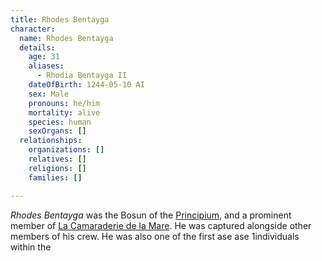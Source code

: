 ```yaml
---
title: Rhodes Bentayga
character:
  name: Rhodes Bentayga
  details:
    age: 31
    aliases:
      - Rhodia Bentayga II
    dateOfBirth: 1244-05-10 AI
    sex: Male
    pronouns: he/him
    mortality: alive
    species: human
    sexOrgans: []
  relationships:
    organizations: []
    relatives: []
    religions: []
    families: []

---
```


*Rhodes Bentayga* was the Bosun of the [Principium](/vehicles/principium/),
and a prominent member of
[La Camaraderie de la Mare](/organizations/la-camaraderie). He was
captured alongside other members of his crew. He was also one of the first
ase ase 1individuals within the
